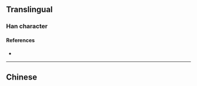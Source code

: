 {{also|熗}}
{{character info/new}}
==Translingual==

===Han character===
{{Han char|rn=86|rad=火|as=04|sn=8|four=|canj=FOSU|ids=⿰火仓}}

====References====
* {{Han ref|kx=0668.031|hdz=32192.120|uh=709D|ud=28829}}

----

==Chinese==
{{zh-see|熗}}